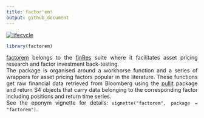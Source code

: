 ```yaml
---
title: factor'em!
output: github_document
---
```

<style> body {text-align: justify} </style>
[![lifecycle](https://img.shields.io/badge/lifecycle-experimental-orange.svg)](https://www.tidyverse.org/lifecycle/#experimental)


```r
library(factorem)
```


[factorem](https://bautheac.github.io/factorem/) belongs to the [finRes](https://bautheac.github.io/finRes/) suite where it facilitates asset pricing research and factor investment back-testing.   
The package is organised around a workhorse function and a series of wrappers for asset pricing factors popular in the literature. These functions get raw financial data retrieved from Bloomberg using the [pullit](https://bautheac.github.io/pullit/) package and return S4 objects that carry data belonging to the corresponding factor including positions and return time series.    
See the eponym vignette for details: `vignette("factorem", package = "factorem")`.







